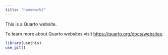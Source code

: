 ```yaml
---
title: "homework2"
---
```


This is a Quarto website.

To learn more about Quarto websites visit <https://quarto.org/docs/websites>.

```r
library(usethis)
use_git()
```

